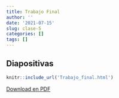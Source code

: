 ```yaml
---
title: Trabajo Final
author: ''
date: '2021-07-15'
slug: clase-5
categories: []
tags: []
---
```


## Diapositivas

```r
knitr::include_url('Trabajo_final.html')
```

[Download en PDF](Trabajo_final.pdf)


